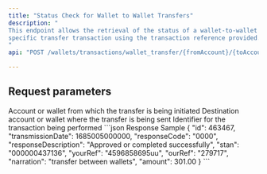 ---
title: "Status Check for Wallet to Wallet Transfers"
description: "
This endpoint allows the retrieval of the status of a wallet-to-wallet transfer transaction between two accounts associated with a provider. It enables the verification of the current status of a 
specific transfer transaction using the transaction reference provided. 
"
api: "POST /wallets/transactions/wallet_transfer/{fromAccount}/{toAccount}/{transactionRef}/status"

---

## Request parameters

<ParamField path="fromAccount" type="number" required>
   Account or wallet from which the transfer is being initiated
</ParamField>

<ParamField path="toAccount" type="number" required>
  Destination account or wallet where the transfer is being sent
</ParamField>

<ParamField path="transactionRef" type="number" required>
  Identifier for the transaction being performed
</ParamField>



<ResponseExample>
```json Response Sample
{
    "id": 463467,
    "transmissionDate": 1685005000000,
    "responseCode": "0000",
    "responseDescription": "Approved or completed successfully",
    "stan": "000000437136",
    "yourRef": "4596858695uu",
    "ourRef": "279717",
    "narration": "transfer between wallets",
    "amount": 301.00
}
```
</ResponseExample>
